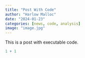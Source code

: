 ```yaml
---
title: "Post With Code"
author: "Harlow Malloc"
date: "2024-01-23"
categories: [news, code, analysis]
image: "image.jpg"
---
```


This is a post with executable code.

```r
1 + 1
```
